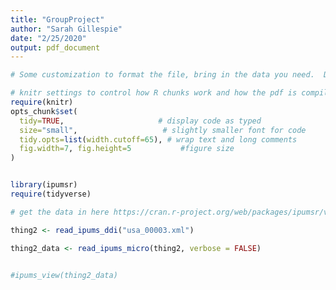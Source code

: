```yaml
---
title: "GroupProject"
author: "Sarah Gillespie"
date: "2/25/2020"
output: pdf_document
---
```


```r
# Some customization to format the file, bring in the data you need.  Do not alter.

# knitr settings to control how R chunks work and how the pdf is compiled when knit.
require(knitr)
opts_chunk$set(
  tidy=TRUE,                     # display code as typed
  size="small",                   # slightly smaller font for code
  tidy.opts=list(width.cutoff=65), # wrap text and long comments
  fig.width=7, fig.height=5           #figure size
)


library(ipumsr)
require(tidyverse)
```




```r

# get the data in here https://cran.r-project.org/web/packages/ipumsr/vignettes/ipums.html

```


```r

thing2 <- read_ipums_ddi("usa_00003.xml")

thing2_data <- read_ipums_micro(thing2, verbose = FALSE)


#ipums_view(thing2_data)

```





